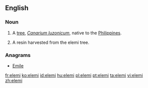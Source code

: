 ==English==

===Noun===
{{wikipedia}}
{{en-noun}}

# A [[tree]], ''[[Canarium luzonicum]]'', native to the [[Philippines]].
# {{uncountable}} A resin harvested from the elemi tree.

===Anagrams===
* [[Emile#English|Emile]]

[[fr:elemi]]
[[ko:elemi]]
[[id:elemi]]
[[hu:elemi]]
[[pl:elemi]]
[[pt:elemi]]
[[ta:elemi]]
[[vi:elemi]]
[[zh:elemi]]